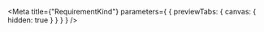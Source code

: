 
<Meta
  title={"RequirementKind"}
  parameters={
    {
      previewTabs: {
        canvas: {
          hidden: true
        }
      }
    }
  }
/>

<RequirementKindRootIndex />
